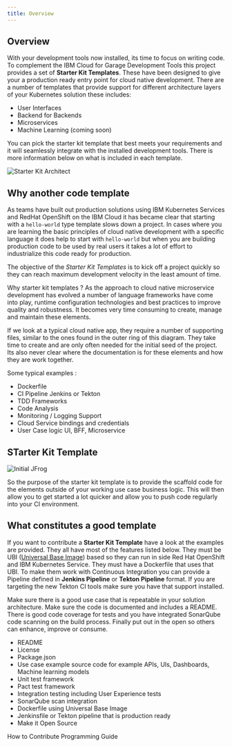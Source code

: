 ```yaml
---
title: Overview
---
```


## Overview

With your development tools now installed, its time to
focus on writing code. To complement the IBM Cloud for Garage Development Tools this project provides
a set of **Starter Kit Templates**. These have been designed to give your a production ready
entry point for cloud native development. There are a number of templates
that provide support for different architecture layers of your Kubernetes solution these includes:

- User Interfaces
- Backend for Backends
- Microservices
- Machine Learning (coming soon)

You can pick the starter kit template that best meets your requirements and it will seamlessly integrate
with the installed development tools. There is more information below on what is included in each template.

<ArtDirection>

![Starter Kit Architect](architecture.png)

</ArtDirection>

## Why another code template

As teams have built out production solutions using IBM Kubernetes Services and RedHat OpenShift
on the IBM Cloud it has became clear that starting with a `hello-world` type template slows down a project.
In cases where you are learning the basic principles of cloud native development with a specific language it does help to start with `hello-world`
but when you are building production code to be used by real users it takes a lot of effort to industrialize this code ready for production.

The objective of the *Starter Kit Templates* is to kick off a project quickly so they can reach maximum development velocity in the
least amount of time.

Why starter kit templates ? As the approach to cloud native microservice development has evolved
a number of language frameworks have come into play, runtime configuration technologies and best practices
to improve quality and robustness. It becomes very time consuming to create, manage and maintain these elements.

<Row>
<Column colMd={2} colLg={5} noGutterMdLeft>

If we look at a typical cloud native app, they require a number of supporting files, similar to the ones
found in the outer ring of this diagram. They take time to create and are only often needed for the initial
seed of the project. Its also never clear where the documentation is for these elements and how they are work together.

Some typical examples :

- Dockerfile
- CI Pipeline Jenkins or Tekton
- TDD Frameworks
- Code Analysis
- Monitoring / Logging Support
- Cloud Service bindings and credentials
- User Case logic UI, BFF, Microservice

</Column>
<Column colMd={2} colLg={6} noGutterMdLeft>

<ArtDirection>

## STarter Kit Template

![Initial JFrog](starterkitdiagram.png)

</ArtDirection>

</Column>
</Row>

So the purpose of the starter kit template is to provide the scaffold code for the elements outside of your working
use case business logic. This will then allow you to get started a lot quicker and allow you to push code regularly into your CI environment.

## What constitutes a good template

If you want to contribute a **Starter Kit Template** have a look at the examples are provided. They all have most of the
features listed below. They must be UBI ([Universal Base Image](https://www.redhat.com/en/blog/introducing-red-hat-universal-base-image)) based
so they can run in side Red Hat OpenShift and IBM Kubernetes Service. They must have a Dockerfile that uses that UBI.
To make them work with Continuous Integration you can provide a Pipeline defined in **Jenkins Pipeline** or **Tekton Pipeline** format.
If you are targeting the new Tekton CI tools make sure you have that support installed.

Make sure there is a good use case that is repeatable in your solution architecture. Make sure the code is documented and includes
a README. There is good code coverage for tests and you have integrated SonarQube code scanning on the build process.
Finally put out in the open so others can enhance, improve or consume.

- README
- License
- Package.json
- Use case example source code for example APIs, UIs, Dashboards, Machine learning models
- Unit test framework
- Pact test framework
- Integration testing including User Experience tests
- SonarQube scan integration
- Dockerfile using Universal Base Image
- Jenkinsfile or Tekton pipeline that is production ready
- Make it Open Source

<AnchorLinks small>
  <AnchorLink to="/contributing">How to Contribute</AnchorLink>
  <AnchorLink to="/services/overview">Programming Guide</AnchorLink>
</AnchorLinks>



